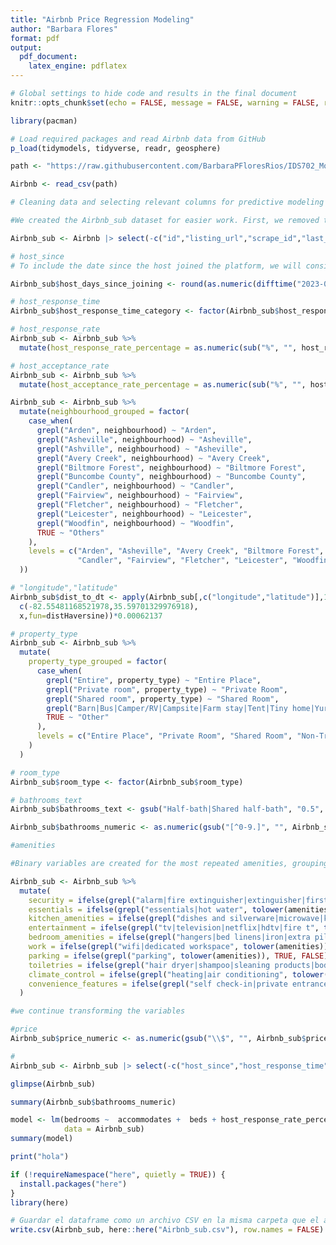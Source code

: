 ```yaml
---
title: "Airbnb Price Regression Modeling"
author: "Barbara Flores"
format: pdf 
output: 
  pdf_document: 
    latex_engine: pdflatex
---
```


```r
# Global settings to hide code and results in the final document
knitr::opts_chunk$set(echo = FALSE, message = FALSE, warning = FALSE, results='hide')
```

```r
library(pacman)

# Load required packages and read Airbnb data from GitHub
p_load(tidymodels, tidyverse, readr, geosphere)

path <- "https://raw.githubusercontent.com/BarbaraPFloresRios/IDS702_ModelingAndRepresentationOfData/main/20231001_AirbnbPricing/listings.csv"

Airbnb <- read_csv(path)
```

```r
# Cleaning data and selecting relevant columns for predictive modeling

#We created the Airbnb_sub dataset for easier work. First, we removed the variables that will not be useful for the model

Airbnb_sub <- Airbnb |> select(-c("id","listing_url","scrape_id","last_scraped","source","name","description","neighborhood_overview","picture_url","host_id","host_url","host_name","host_location","host_about","host_thumbnail_url","host_picture_url","host_neighbourhood","host_listings_count","host_verifications","neighbourhood_cleansed","neighbourhood_group_cleansed","bathrooms","calendar_updated","first_review","last_review","license"))

# host_since
# To include the date since the host joined the platform, we will consider the number of days between their joining date and the date when the database was extracted, i.e., June 18, 2023.

Airbnb_sub$host_days_since_joining <- round(as.numeric(difftime("2023-06-18", Airbnb_sub$host_since, units = "days")))

# host_response_time
Airbnb_sub$host_response_time_category <- factor(Airbnb_sub$host_response_time, levels = c("N/A", "a few days or more", "within a day", "within a few hours", "within an hour"))

# host_response_rate
Airbnb_sub <- Airbnb_sub %>%
  mutate(host_response_rate_percentage = as.numeric(sub("%", "", host_response_rate)) / 100)

# host_acceptance_rate
Airbnb_sub <- Airbnb_sub %>%
  mutate(host_acceptance_rate_percentage = as.numeric(sub("%", "", host_acceptance_rate)) / 100)

Airbnb_sub <- Airbnb_sub %>%
  mutate(neighbourhood_grouped = factor(
    case_when(
      grepl("Arden", neighbourhood) ~ "Arden",
      grepl("Asheville", neighbourhood) ~ "Asheville",
      grepl("Ashville", neighbourhood) ~ "Asheville",
      grepl("Avery Creek", neighbourhood) ~ "Avery Creek",
      grepl("Biltmore Forest", neighbourhood) ~ "Biltmore Forest",
      grepl("Buncombe County", neighbourhood) ~ "Buncombe County",
      grepl("Candler", neighbourhood) ~ "Candler",
      grepl("Fairview", neighbourhood) ~ "Fairview",
      grepl("Fletcher", neighbourhood) ~ "Fletcher",
      grepl("Leicester", neighbourhood) ~ "Leicester",
      grepl("Woodfin", neighbourhood) ~ "Woodfin",
      TRUE ~ "Others"
    ),
    levels = c("Arden", "Asheville", "Avery Creek", "Biltmore Forest", "Buncombe County", 
               "Candler", "Fairview", "Fletcher", "Leicester", "Woodfin", "Others")
  ))

# "longitude","latitude"
Airbnb_sub$dist_to_dt <- apply(Airbnb_sub[,c("longitude","latitude")],1,function(x) distm(
  c(-82.55481168521978,35.59701329976918),
  x,fun=distHaversine))*0.00062137

# property_type
Airbnb_sub <- Airbnb_sub %>%
  mutate(
    property_type_grouped = factor(
      case_when(
        grepl("Entire", property_type) ~ "Entire Place",
        grepl("Private room", property_type) ~ "Private Room",
        grepl("Shared room", property_type) ~ "Shared Room",
        grepl("Barn|Bus|Camper/RV|Campsite|Farm stay|Tent|Tiny home|Yurt", property_type) ~ "Non-Traditional",
        TRUE ~ "Other"
      ),
      levels = c("Entire Place", "Private Room", "Shared Room", "Non-Traditional", "Other")
    )
  )

# room_type
Airbnb_sub$room_type <- factor(Airbnb_sub$room_type)

# bathrooms_text
Airbnb_sub$bathrooms_text <- gsub("Half-bath|Shared half-bath", "0.5", Airbnb_sub$bathrooms_text)

Airbnb_sub$bathrooms_numeric <- as.numeric(gsub("[^0-9.]", "", Airbnb_sub$bathrooms_text))

```

```r
#amenities

#Binary variables are created for the most repeated amenities, grouping some categories to facilitate data management (since originally there are 2115 different amenities).

Airbnb_sub <- Airbnb_sub %>%
  mutate(
    security = ifelse(grepl("alarm|fire extinguisher|extinguisher|first aid kit", tolower(amenities)), TRUE, FALSE),
    essentials = ifelse(grepl("essentials|hot water", tolower(amenities)), TRUE, FALSE),
    kitchen_amenities = ifelse(grepl("dishes and silverware|microwave|kitchen|refrigerator|cooking  basics|coffee|freezer|wine glasses|oven|toaster|dining table", tolower(amenities)), TRUE, FALSE),
    entertainment = ifelse(grepl("tv|television|netflix|hdtv|fire t", tolower(amenities)), TRUE, FALSE),
    bedroom_amenities = ifelse(grepl("hangers|bed linens|iron|extra pillows and blankets", tolower(amenities)), TRUE, FALSE),
    work = ifelse(grepl("wifi|dedicated workspace", tolower(amenities)), TRUE, FALSE),
    parking = ifelse(grepl("parking", tolower(amenities)), TRUE, FALSE),
    toiletries = ifelse(grepl("hair dryer|shampoo|sleaning products|body soap|shower gel|conditioner", tolower(amenities)), TRUE, FALSE),
    climate_control = ifelse(grepl("heating|air conditioning", tolower(amenities)), TRUE, FALSE),
    convenience_features = ifelse(grepl("self check-in|private entrance", tolower(amenities)), TRUE, FALSE)
  )
```

```r
#we continue transforming the variables

#price
Airbnb_sub$price_numeric <- as.numeric(gsub("\\$", "", Airbnb_sub$price))
```

```r
#
Airbnb_sub <- Airbnb_sub |> select(-c("host_since","host_response_time","host_response_rate","host_acceptance_rate","neighbourhood", "latitude", "longitude","property_type", "bathrooms_text" , "amenities","price"))

```

```r
glimpse(Airbnb_sub)

```

```r
summary(Airbnb_sub$bathrooms_numeric)
```

```r
model <- lm(bedrooms ~  accommodates +  beds + host_response_rate_percentage,
            data = Airbnb_sub)
summary(model)
```

```r
print("hola")
```

```r
if (!requireNamespace("here", quietly = TRUE)) {
  install.packages("here")
}
library(here)

# Guardar el dataframe como un archivo CSV en la misma carpeta que el archivo Markdown
write.csv(Airbnb_sub, here::here("Airbnb_sub.csv"), row.names = FALSE)

```
